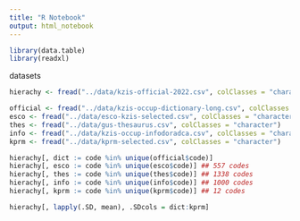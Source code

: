 ```yaml
---
title: "R Notebook"
output: html_notebook
---
```


```r
library(data.table)
library(readxl)
```

datasets

```r
hierachy <- fread("../data/kzis-official-2022.csv", colClasses = "character")
```

```r
official <- fread("../data/kzis-occup-dictionary-long.csv", colClasses = "character")
esco <- fread("../data/esco-kzis-selected.csv", colClasses = "character")
thes <- fread("../data/gus-thesaurus.csv", colClasses = "character")
info <- fread("../data/kzis-occup-infodoradca.csv", colClasses = "character")
kprm <- fread("../data/kprm-selected.csv", colClasses = "character")

hierachy[, dict := code %in% unique(official$code)]
hierachy[, esco := code %in% unique(esco$code)] ## 557 codes
hierachy[, thes := code %in% unique(thes$code)] ## 1338 codes
hierachy[, info := code %in% unique(info$code)] ## 1000 codes
hierachy[, kprm := code %in% unique(kprm$code)] ## 12 codes

hierachy[, lapply(.SD, mean), .SDcols = dict:kprm]

```


